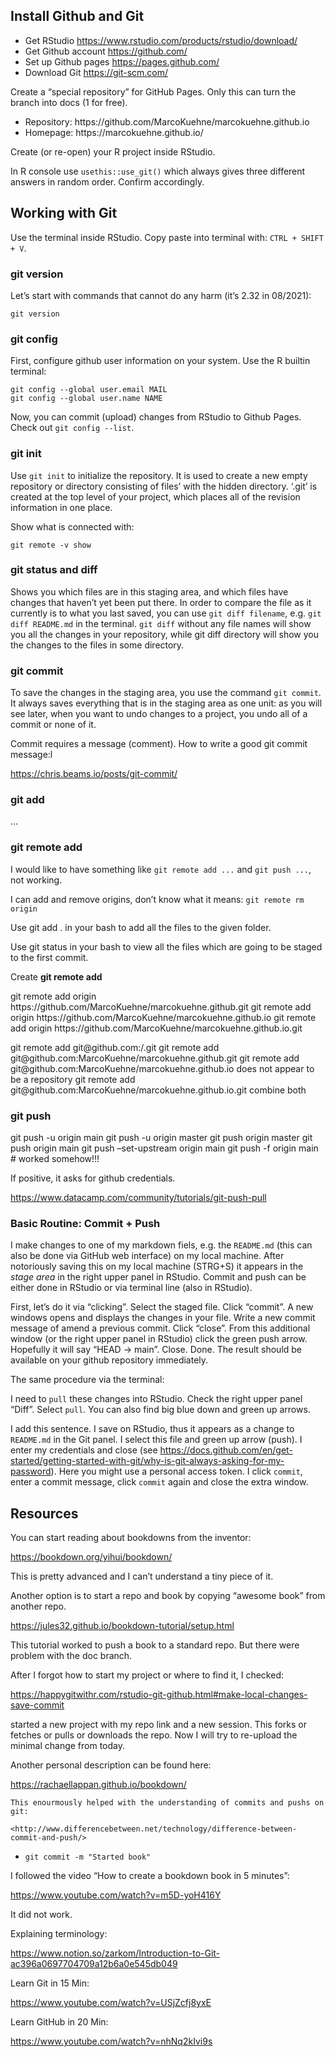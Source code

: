 
## Install Github and Git

- Get RStudio <https://www.rstudio.com/products/rstudio/download/>
- Get Github account <https://github.com/>
- Set up Github pages <https://pages.github.com/>
- Download Git <https://git-scm.com/>

Create a "special repository" for GitHub Pages. Only this can turn the branch into docs (1 for free).

- Repository: https://github.com/MarcoKuehne/marcokuehne.github.io
- Homepage: https://marcokuehne.github.io/

Create (or re-open) your R project inside RStudio. 

In R console use `usethis::use_git()` which always gives three different answers in random order. Confirm accordingly.

## Working with Git

Use the terminal inside RStudio. Copy paste into terminal with: `CTRL + SHIFT + V`.

### git version

Let's start with commands that cannot do any harm (it's 2.32 in 08/2021): 

    git version

### git config 

First, configure github user information on your system. Use the R builtin terminal:

    git config --global user.email MAIL
    git config --global user.name NAME
    
Now, you can commit (upload) changes from RStudio to Github Pages. Check out `git config --list`.

### git init

Use `git init` to initialize the repository. It is used to create a new empty repository or directory consisting of files' with the hidden directory. '.git' is created at the top level of your project, which places all of the revision information in one place.

Show what is connected with:

    git remote -v show

### git status and diff

Shows you which files are in this staging area, and which files have changes that haven't yet been put there. In order to compare the file as it currently is to what you last saved, you can use `git diff filename`, e.g. `git diff README.md` in the terminal. `git diff` without any file names will show you all the changes in your repository, while git diff directory will show you the changes to the files in some directory.

### git commit 

To save the changes in the staging area, you use the command `git commit`. It always saves everything that is in the staging area as one unit: as you will see later, when you want to undo changes to a project, you undo all of a commit or none of it.

Commit requires a message (comment). How to write a good git commit message:l

<https://chris.beams.io/posts/git-commit/>

### git add

... 

### git remote add

I would like to have something like `git remote add ...` and `git push ...`, not working.

I can add and remove origins, don't know what it means: `git remote rm origin`

Use git add . in your bash to add all the files to the given folder.

Use git status in your bash to view all the files which are going to be staged to the first commit.

Create **git remote add**

git remote add origin https://github.com/MarcoKuehne/marcokuehne.github.git 
git remote add origin https://github.com/MarcoKuehne/marcokuehne.github.io
git remote add origin https://github.com/MarcoKuehne/marcokuehne.github.io.git

git remote add git@github.com:<username>/<repository-name>.git
git remote add git@github.com:MarcoKuehne/marcokuehne.github.git
git remote add git@github.com:MarcoKuehne/marcokuehne.github.io does not appear to be a repository 
git remote add git@github.com:MarcoKuehne/marcokuehne.github.io.git combine both 

### git push 

git push -u origin main
git push -u origin master
git push origin master
git push origin main 
git push --set-upstream origin main
git push -f origin main # worked somehow!!!

If positive, it asks for github credentials. 

<https://www.datacamp.com/community/tutorials/git-push-pull>


### Basic Routine: Commit + Push 

I make changes to one of my markdown fiels, e.g. the `README.md` (this can also be done via GitHub web interface) on my local machine. After notoriously saving this on my local machine (STRG+S) it appears in the *stage area* in the right upper panel in RStudio. Commit and push can be either done in RStudio or via terminal line (also in RStudio). 

First, let's do it via "clicking". Select the staged file. Click "commit". A new windows opens and displays the changes in your file. Write a new commit message of amend a previous commit. Click "close". From this additional window (or the right upper panel in RStudio) click the green push arrow. Hopefully it will say "HEAD -> main". Close. Done. The result should be available on your github repository immediately. 

The same procedure via the terminal: 



I need to `pull` these changes into RStudio. Check the right upper panel "Diff". Select `pull`. You can also find big blue down and green up arrows. 

I add this sentence. I save on RStudio, thus it appears as a change to `README.md` in the Git panel. I select this file and green up arrow (push). I enter my credentials and close (see <https://docs.github.com/en/get-started/getting-started-with-git/why-is-git-always-asking-for-my-password>). Here you might use a personal access token. I click `commit`, enter a commit message, click `commit` again and close the extra window. 


## Resources

You can start reading about bookdowns from the inventor:

<https://bookdown.org/yihui/bookdown/>

This is pretty advanced and I can't understand a tiny piece of it. 

Another option is to start a repo and book by copying "awesome book" from another repo.

<https://jules32.github.io/bookdown-tutorial/setup.html>

This tutorial worked to push a book to a standard repo. But there were problem with the doc branch.

After I forgot how to start my project or where to find it, I checked:

<https://happygitwithr.com/rstudio-git-github.html#make-local-changes-save-commit>

started a new project with my repo link and a new session. This forks or fetches or pulls or downloads the repo. Now I will try to re-upload the minimal change from today. 

Another personal description can be found here:

<https://rachaellappan.github.io/bookdown/>

    This enourmously helped with the understanding of commits and pushs on git:
    
    <http://www.differencebetween.net/technology/difference-between-commit-and-push/>

- `git commit -m "Started book"`

I followed the video "How to create a bookdown book in 5 minutes":

<https://www.youtube.com/watch?v=m5D-yoH416Y>

It did not work.

Explaining terminology:

<https://www.notion.so/zarkom/Introduction-to-Git-ac396a0697704709a12b6a0e545db049>


Learn Git in 15 Min:

<https://www.youtube.com/watch?v=USjZcfj8yxE>

Learn GitHub in 20 Min:

<https://www.youtube.com/watch?v=nhNq2kIvi9s> 











